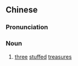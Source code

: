 {{also|煎酿三宝}}
==Chinese==
{{zh-forms|s=煎酿三宝|type=112}}
{{wikipedia|lang=zh}}
{{wikipedia|lang=yue}}

===Pronunciation===
{{zh-pron
|m=jiānniàng sānbǎo
|c=zin1 joeng6 saam1 bou2
|cat=n
}}

===Noun===
{{zh-noun}}

# [[three]] [[stuffed]] [[treasure]]s {{gloss|a common Cantonese street snack, traditionally consisting of eggplants, tofu and bell peppers stuffed with dace fish paste and fried}}

{{zh-cat|Foods}}